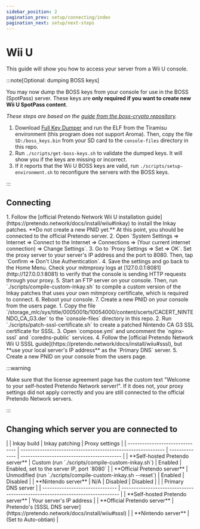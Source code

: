 ```yaml
---
sidebar_position: 2
pagination_prev: setup/connecting/index
pagination_next: setup/next-steps
---
```



# Wii U

This guide will show you how to access your server from a Wii U console.

:::note[Optional: dumping BOSS keys]

You may now dump the BOSS keys from your console for use in the BOSS (SpotPass) server. These keys are **only required
if you want to create new Wii U SpotPass content**.

_These steps are based on the
[guide from the boss-crypto repository](https://github.com/PretendoNetwork/boss-crypto/#dumping-crypto-keys)._

1. Download [Full Key Dumper](https://github.com/EpicUsername12/Full_Key_Dumper/releases) and run the ELF from the
   Tiramisu environment (this program does not support Aroma). Then, copy the file `SD:/boss_keys.bin` from your SD card
   to the `console-files` directory in this repo.
2. Run `./scripts/get-boss-keys.sh` to validate the dumped keys. It will show you if the keys are missing or incorrect.
3. If it reports that the Wii U BOSS keys are valid, run `./scripts/setup-environment.sh` to reconfigure the servers
   with the BOSS keys.

:::

## Connecting

<Tabs groupId="methods">
  <TabItem value="inkay" label="Inkay (homebrew)" default>
    1. Follow the [official Pretendo Network Wii U installation guide](https://pretendo.network/docs/install/wiiu#inkay)
       to install the Inkay patches. **Do not create a new PNID yet.** At this point, you should be connected to the
       official Pretendo server.
    2. Open
       `System Settings => Internet => Connect to the Internet => Connections => (Your current internet connection) => Change Settings`.
    3. Go to `Proxy Settings => Set => OK`. Set the proxy server to your server's IP address and the port to 8080. Then,
       tap `Confirm => Don't Use Authentication`.
    4. Save the settings and go back to the Home Menu. Check your mitmproxy logs at
       [127.0.0.1:8081](http://127.0.0.1:8081) to verify that the console is sending HTTP requests through your proxy.
    5. Start an FTP server on your console. Then, run `./scripts/compile-custom-inkay.sh` to compile a custom version of
       the Inkay patches that uses your own mitmproxy certificate, which is required to connect.
    6. Reboot your console.
    7. Create a new PNID on your console from the users page.
  </TabItem>

  <TabItem value="sssl" label="SSSL (hackless)">
    1. Copy the file `/storage_mlc/sys/title/0005001b/10054000/content/scerts/CACERT_NINTENDO_CA_G3.der` to the
       `console-files` directory in this repo.
    2. Run `./scripts/patch-sssl-certificate.sh` to create a patched Nintendo CA G3 SSL certificate for SSSL.
    3. Open `compose.yml` and uncomment the `nginx-sssl` and `coredns-public` services.
    4. Follow the [official Pretendo Network Wii U SSSL guide](https://pretendo.network/docs/install/wiiu#sssl), but **use
       your local server's IP address** as the `Primary DNS` server.
    5. Create a new PNID on your console from the users page.
  </TabItem>
</Tabs>

:::warning

Make sure that the license agreement page has the custom text "Welcome to your self-hosted Pretendo Network server!". If
it does not, your proxy settings did not apply correctly and you are still connected to the official Pretendo Network
servers.

:::

## Changing which server you are connected to

<Tabs groupId="methods">
  <TabItem value="inkay" label="Inkay (homebrew)">
    |                                 | Inkay build                                                  | Inkay patching | Proxy settings                             |
    | ------------------------------- | ------------------------------------------------------------ | -------------- | ------------------------------------------ |
    | **Self-hosted Pretendo server** | Custom (run `./scripts/compile-custom-inkay.sh`)             | Enabled        | Enabled, set to the server IP, port `8080` |
    | **Official Pretendo server**    | Unmodified (run `./scripts/compile-custom-inkay.sh --reset`) | Enabled        | Disabled                                   |
    | **Nintendo server**             | N/A                                                          | Disabled       | Disabled                                   |
  </TabItem>

  <TabItem value="sssl" label="SSSL (hackless)">
    |                                 | Primary DNS server                                                            |
    | ------------------------------- | ----------------------------------------------------------------------------- |
    | **Self-hosted Pretendo server** | Your server's IP address                                                      |
    | **Official Pretendo server**    | Pretendo's [SSSL DNS server](https://pretendo.network/docs/install/wiiu#sssl) |
    | **Nintendo server**             | (Set to Auto-obtian)                                                          |
  </TabItem>
</Tabs>
